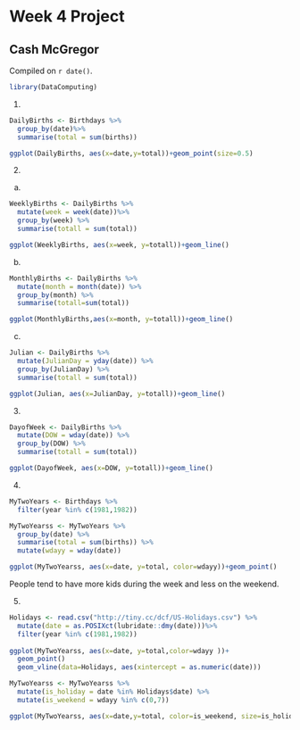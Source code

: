 # Week 4 Project

## Cash McGregor

<!-- leave this material as is -->
Compiled on `r date()`.

```r
library(DataComputing)
```
<!-- put your content after this line -->
1.
```r
DailyBirths <- Birthdays %>%
  group_by(date)%>%
  summarise(total = sum(births))

ggplot(DailyBirths, aes(x=date,y=total))+geom_point(size=0.5)
```

2.
a.
```r
WeeklyBirths <- DailyBirths %>%
  mutate(week = week(date))%>%
  group_by(week) %>%
  summarise(totall = sum(total))

ggplot(WeeklyBirths, aes(x=week, y=totall))+geom_line()
```
b.
```r
MonthlyBirths <- DailyBirths %>%
  mutate(month = month(date)) %>%
  group_by(month) %>%
  summarise(totall=sum(total))

ggplot(MonthlyBirths,aes(x=month, y=totall))+geom_line()
```
c.
```r
Julian <- DailyBirths %>%
  mutate(JulianDay = yday(date)) %>%
  group_by(JulianDay) %>%
  summarise(totall = sum(total))

ggplot(Julian, aes(x=JulianDay, y=totall))+geom_line()

```

3. 
```r
DayofWeek <- DailyBirths %>%
  mutate(DOW = wday(date)) %>%
  group_by(DOW) %>%
  summarise(totall = sum(total))

ggplot(DayofWeek, aes(x=DOW, y=totall))+geom_line()
```
4.
```r
MyTwoYears <- Birthdays %>%
  filter(year %in% c(1981,1982)) 
```

```r
MyTwoYearss <- MyTwoYears %>%
  group_by(date) %>%
  summarise(total = sum(births)) %>%
  mutate(wdayy = wday(date))

ggplot(MyTwoYearss, aes(x=date, y=total, color=wdayy))+geom_point()
```
People tend to have more kids during the week and less on the weekend.

5.
```r
Holidays <- read.csv("http://tiny.cc/dcf/US-Holidays.csv") %>%
  mutate(date = as.POSIXct(lubridate::dmy(date)))%>%
  filter(year %in% c(1981,1982))
  
ggplot(MyTwoYearss, aes(x=date, y=total,color=wdayy ))+
  geom_point() 
  geom_vline(data=Holidays, aes(xintercept = as.numeric(date)))

```

```r
MyTwoYearss <- MyTwoYearss %>%
  mutate(is_holiday = date %in% Holidays$date) %>%
  mutate(is_weekend = wdayy %in% c(0,7))

ggplot(MyTwoYearss, aes(x=date,y=total, color=is_weekend, size=is_holiday))+geom_point()


```